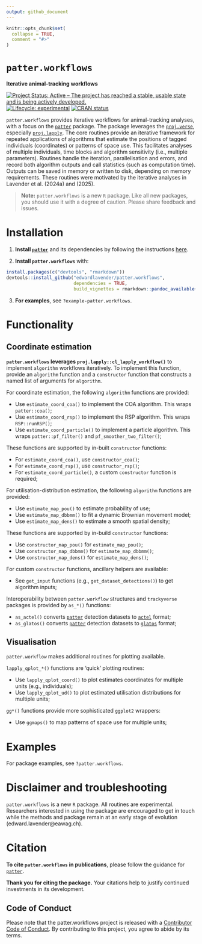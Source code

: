 ```yaml
---
output: github_document
---
```


```r
knitr::opts_chunk$set(
  collapse = TRUE,
  comment = "#>"
)
```

# `patter.workflows`
**Iterative animal-tracking workflows**

[![Project Status: Active – The project has reached a stable, usable state and is being actively developed.](https://www.repostatus.org/badges/latest/active.svg)](https://www.repostatus.org/#active)
[![Lifecycle: experimental](https://img.shields.io/badge/lifecycle-experimental-orange.svg)](https://lifecycle.r-lib.org/articles/stages.html#experimental)
[![CRAN status](https://www.r-pkg.org/badges/version/patter)](https://CRAN.R-project.org/package=patter)

`patter.workflows` provides iterative workflows for animal-tracking analyses, with a focus on the [`patter`](https://github.com/edwardlavender/patter) package. The package leverages the [`proj.verse`](https://github.com/edwardlavender/proj.verse), especially [`proj.lapply`](https://github.com/edwardlavender/proj.lapply). The core routines provide an iterative framework for repeated applications of algorithms that estimate the positions of tagged individuals (coordinates) or patterns of space use. This facilitates analyses of multiple individuals, time blocks and algorithm sensitivity (i.e., multiple parameters). Routines handle the iteration, parallelisation and errors, and record both algorithm outputs and call statistics (such as computation time). Outputs can be saved in memory or written to disk, depending on memory requirements. These routines were motivated by the iterative analyses in Lavender et al. (2024a) and (2025). 

> **Note:**
> `patter.workflows` is a new `R` package. Like all new packages, you should use it with a degree of caution. Please share feedback and issues.

# Installation

1. **Install [`patter`](https://github.com/edwardlavender/patter)** and its dependencies by following the instructions [here](https://github.com/edwardlavender/patter).

2. **Install `patter.workflows`** with:

```r
install.packages(c("devtools", "rmarkdown"))
devtools::install_github("edwardlavender/patter.workflows", 
                         dependencies = TRUE, 
                         build_vignettes = rmarkdown::pandoc_available())
```

3. **For examples**, see `?example-patter.workflows`.

# Functionality 
    
## Coordinate estimation 

**`patter.workflows` leverages `proj.lapply::cl_lapply_workflow()`** to implement `algorithm` workflows iteratively. To implement this function, provide an `algorithm` function and a `constructor` function that constructs a named list of arguments for `algorithm`. 

For coordinate estimation, the following `algorithm` functions are provided:

  * Use `estimate_coord_coa()` to implement the COA algorithm. This wraps `patter::coa()`;
  * Use `estimate_coord_rsp()` to implement the RSP algorithm. This wraps `RSP::runRSP()`;
  * Use `estimate_coord_particle()` to implement a particle algorithm. This wraps `patter::pf_filter()` and `pf_smoother_two_filter()`;

These functions are supported by in-built `constructor` functions:

  * For `estimate_coord_coa()`, use `constructor_coa()`;
  * For `estimate_coord_rsp()`, use `constructor_rsp()`;
  * For `estimate_coord_particle()`, a custom `constructor` function is required;
  
For utilisation-distribution estimation, the following `algorithm` functions are provided:

  * Use `estimate_map_pou()` to estimate probability of use;
  * Use `estimate_map_dbbmm()` to fit a dynamic Brownian movement model;
  * Use `estimate_map_dens()` to estimate a smooth spatial density;

These functions are supported by in-build `constructor` functions:

  * Use `constructor_map_pou()` for `estimate_map_pou()`;
  * Use `constructor_map_dbbmm()` for `estimate_map_dbbmm()`;
  * Use `constructor_map_dens()` for `estimate_map_dens()`;

For custom `constructor` functions, ancillary helpers are available:

  * See `get_input` functions (e.g., `get_dataset_detections()`) to get algorithm inputs;

Interoperability between `patter.workflow` structures and `trackyverse` packages is provided by `as_*()` functions:

  * `as_actel()` converts [`patter`](https://github.com/edwardlavender/patter) detection datasets to [`actel`](https://github.com/hugomflavio/actel) format;
  * `as_glatos()` converts [`patter`](https://github.com/edwardlavender/patter) detection datasets to [`glatos`](https://github.com/ocean-tracking-network/glatos) format;
    
## Visualisation 
    
`patter.workflow` makes  additional routines for plotting available.
    
`lapply_qplot_*()` functions are 'quick' plotting routines:

* Use `lapply_qplot_coord()` to plot estimates coordinates for multiple units (e.g., individuals);
* Use `lapply_qplot_ud()` to plot estimated utilisation distributions for multiple units;
    
`gg*()` functions provide more sophisticated `ggplot2` wrappers:

* Use `ggmaps()` to map patterns of space use for multiple units;

# Examples

For package examples, see `?patter.workflows`. 

# Disclaimer and troubleshooting 

`patter.workflows` is a new `R` package. All routines are experimental. Researchers interested in using the package are encouraged to get in touch while the methods and package remain at an early stage of evolution (edward.lavender@eawag.ch). 

# Citation 

**To cite `patter.workflows` in publications**, please follow the guidance for [`patter`](https://github.com/edwardlavender/patter). 

**Thank you for citing the package.** Your citations help to justify continued investments in its development.

## Code of Conduct

Please note that the patter.workflows project is released with a [Contributor Code of Conduct](https://contributor-covenant.org/version/2/1/CODE_OF_CONDUCT.html). By contributing to this project, you agree to abide by its terms.

